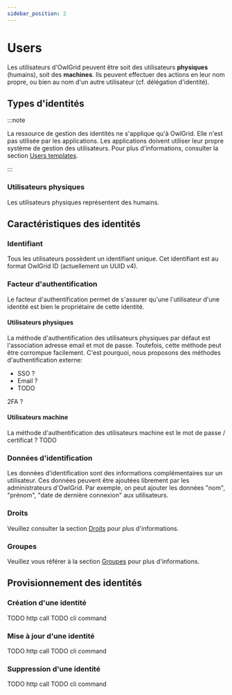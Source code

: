 ```yaml
---
sidebar_position: 2
---
```



# Users

Les utilisateurs d'OwlGrid peuvent être soit des utilisateurs **physiques** (humains), soit des **machines**. Ils peuvent effectuer des actions en leur nom propre, ou bien au nom d'un autre utilisateur (cf. délégation d'identité).

## Types d'identités

:::note

La ressource de gestion des identités ne s'applique qu'à OwlGrid. Elle n'est pas utilisée par les applications. Les applications doivent utiliser leur propre système de gestion des utilisateurs. Pour plus d'informations, consulter la section [Users templates](/docs/templates/users).

:::

### Utilisateurs physiques

Les utilisateurs physiques représentent des humains. 

## Caractéristiques des identités

### Identifiant

Tous les utilisateurs possèdent un identifiant unique. Cet identifiant est au format OwlGrid ID (actuellement un UUID v4).

### Facteur d'authentification

Le facteur d'authentification permet de s'assurer qu'une l'utilisateur d'une identité est bien le propriétaire de cette identité.

#### Utilisateurs physiques

La méthode d'authentification des utilisateurs physiques par défaut est l'association adresse email et mot de passe. Toutefois, cette méthode peut être corrompue facilement. C'est pourquoi, nous proposons des méthodes d'authentification externe:
- SSO ?
- Email ?
- TODO

2FA ?

#### Utilisateurs machine

La méthode d'authentification des utilisateurs machine est le mot de passe / certificat ? TODO

### Données d'identification

Les données d'identification sont des informations complémentaires sur un utilisateur. Ces données peuvent être ajoutées librement par les administrateurs d'OwlGrid. Par exemple, on peut ajouter les données "nom", "prénom", "date de dernière connexion" aux utilisateurs.

### Droits

Veuillez consulter la section [Droits](/docs/administrate/rights) pour plus d'informations.

### Groupes

Veuillez vous référer à la section [Groupes](/docs/identities/groups) pour plus d'informations.

## Provisionnement des identités

### Création d'une identité

<Tabs groupId="client">
  <TabItem value="rest" label="REST API">
  TODO http call
  </TabItem>
  <TabItem value="cli" label="CLI">
  TODO cli command
  </TabItem>
</Tabs>

### Mise à jour d'une identité

<Tabs groupId="client">
  <TabItem value="rest" label="REST API">
  TODO http call
  </TabItem>
  <TabItem value="cli" label="CLI">
  TODO cli command
  </TabItem>
</Tabs>

### Suppression d'une identité

<Tabs groupId="client">
  <TabItem value="rest" label="REST API">
  TODO http call
  </TabItem>
  <TabItem value="cli" label="CLI">
  TODO cli command
  </TabItem>
</Tabs>

